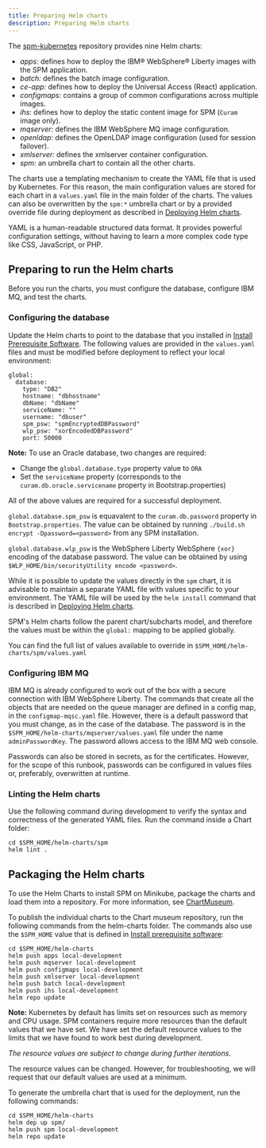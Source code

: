 ```yaml
---
title: Preparing Helm charts
description: Preparing Helm charts
---
```


The [spm-kubernetes](https://github.com/IBM/spm-kubernetes) repository provides nine Helm charts:

* *apps:* defines how to deploy the IBM® WebSphere® Liberty images with the SPM application.
* *batch:* defines the batch image configuration.
* *ce-app:* defines how to deploy the Universal Access (React) application.
* *configmaps:* contains a group of common configurations across multiple images.
* *ihs:* defines how to deploy the static content image for SPM (`Curam` image only).
* *mqserver:* defines the IBM WebSphere MQ image configuration.
* *openldap:* defines the OpenLDAP image configuration (used for session failover).
* *xmlserver:* defines the xmlserver container configuration.
* *spm:* an umbrella chart to contain all the other charts.

The charts use a templating mechanism to create the YAML file that is used by Kubernetes.
For this reason, the main configuration values are stored for each chart in a `values.yaml` file in the main folder of the charts.
The values can also be overwritten by the `spm:*` umbrella chart or by a provided override file during deployment as described in [Deploying Helm charts](./hc_deployment).

YAML is a human-readable structured data format. It provides powerful configuration settings, without having to learn a more complex code type like CSS, JavaScript, or PHP.

## Preparing to run the Helm charts

Before you run the charts, you must configure the database, configure IBM MQ, and test the charts.

### Configuring the database

Update the Helm charts to point to the database that you installed in
[Install Prerequisite Software](../01-prereq/prereq).
The following values are provided in the  `values.yaml` files and must be modified before deployment to reflect your local environment:

```
global:
  database:
    type: "DB2"
    hostname: "dbhostname"
    dbName: "dbName"
    serviceName: ""
    username: "dbuser"
    spm_psw: "spmEncryptedDBPassword"
    wlp_psw: "xorEncodedDBPassword"
    port: 50000
```

<InlineNotification>

**Note:** To use an Oracle database, two changes are required:

* Change the `global.database.type` property value to `ORA`
* Set the `serviceName` property (corresponds to the `curam.db.oracle.servicename` property in Bootstrap.properties)

</InlineNotification>

All of the above values are required for a successful deployment.

`global.database.spm_psw` is equavalent to the `curam.db.password` property in `Bootstrap.properties`.
The value can be obtained by running `./build.sh encrypt -Dpassword=<password>` from any SPM installation.

`global.database.wlp_psw` is the WebSphere Liberty WebSphere `{xor}` encoding of the database password. The value can be obtained by using `$WLP_HOME/bin/securityUtility encode <password>`.

While it is possible to update the values directly in the `spm` chart, it is advisable to maintain a separate YAML file with values specific to your environment.
The YAML file will be used by the `helm install` command that is described in [Deploying Helm charts](./hc_deployment).

<InlineNotification>

SPM's Helm charts follow the parent chart/subcharts model, and therefore the values must be within the `global:` mapping to be applied globally.

You can find the full list of values available to override in `$SPM_HOME/helm-charts/spm/values.yaml`

</InlineNotification>

### Configuring IBM MQ

IBM MQ is already configured to work out of the box with a secure connection with IBM WebSphere Liberty.
The commands that create all the objects that are needed on the queue manager are defined in a config map, in the `configmap-mqsc.yaml` file.
However, there is a default password that you must change, as in the case of the database.
The password is in the `$SPM_HOME/helm-charts/mqserver/values.yaml` file under the name `adminPasswordKey`. The password allows access to the IBM MQ web console.

Passwords can also be stored in secrets, as for the certificates. However, for the scope of this runbook, passwords can be configured in values files or, preferably, overwritten at runtime.

### Linting the Helm charts

Use the following command during development to verify the syntax and correctness of the generated YAML files. Run the command inside a Chart folder:

```shell
cd $SPM_HOME/helm-charts/spm
helm lint .
```

## Packaging the Helm charts

To use the Helm Charts to install SPM on Minikube, package the charts and load them into a repository. For more information, see [ChartMuseum](../01-prereq/chartmuseum).

To publish the individual charts to the Chart museum repository, run the following commands from the helm-charts folder. The commands also use the `$SPM_HOME` value that is defined in [Install prerequisite software](../01-prereq/git):

```shell
cd $SPM_HOME/helm-charts
helm push apps local-development
helm push mqserver local-development
helm push configmaps local-development
helm push xmlserver local-development
helm push batch local-development
helm push ihs local-development
helm repo update
```

<InlineNotification>

**Note:** Kubernetes by default has limits set on resources such as memory and CPU usage. SPM containers require more resources than the default values that we have set.
We have set the default resource values to the limits that we have found to work best during development.

_The resource values are subject to change during further iterations._

The resource values can be changed. However, for troubleshooting, we will request that our default values are used at a minimum.

</InlineNotification>

To generate the umbrella chart that is used for the deployment, run the following commands:

```shell
cd $SPM_HOME/helm-charts
helm dep up spm/
helm push spm local-development
helm repo update
```

